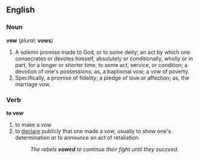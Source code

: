 ==English==

===Noun===
'''vow''' (''plural:'' '''vows''')
#A solemn promise made to God, or to some deity; an act by which one consecrates or devotes himself, absolutely or conditionally, wholly or in part, for a longer or shorter time, to some act, service, or condition; a devotion of one's possessions; as, a baptismal vow; a vow of poverty.
#Specifically, a promise of fidelity; a pledge of love or affection; as, the marriage vow.

===Verb===
'''to vow'''
# to make a vow
# to [[declare]] publicly that one made a vow, usually to show one's determination or to announce an act of retaliation.
#:''The rebels '''vowed''' to continue their fight until they succeed.''